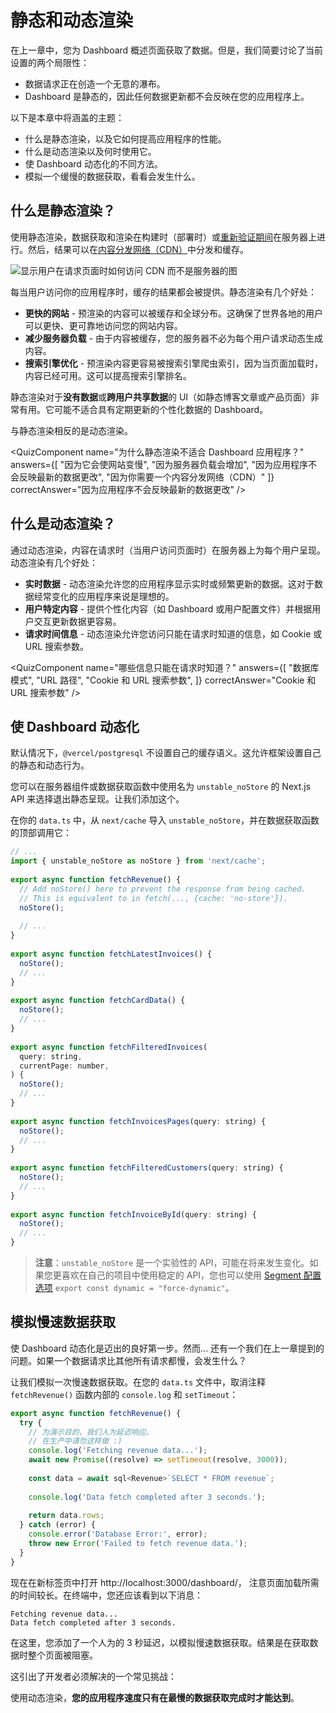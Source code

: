 
# 静态和动态渲染

在上一章中，您为 Dashboard 概述页面获取了数据。但是，我们简要讨论了当前设置的两个局限性：

* 数据请求正在创造一个无意的瀑布。
* Dashboard 是静态的，因此任何数据更新都不会反映在您的应用程序上。

以下是本章中将涵盖的主题：

* 什么是静态渲染，以及它如何提高应用程序的性能。
* 什么是动态渲染以及何时使用它。
* 使 Dashboard 动态化的不同方法。
* 模拟一个缓慢的数据获取，看看会发生什么。

## 什么是静态渲染？

使用静态渲染，数据获取和渲染在构建时（部署时）或[重新验证期间](https://nextjs.org/docs/app/building-your-application/data-fetching/fetching-caching-and-revalidating#revalidating-data)在服务器上进行。然后，结果可以在[内容分发网络（CDN）](https://nextjs.org/docs/app/building-your-application/rendering/server-components#static-rendering-default)中分发和缓存。

![显示用户在请求页面时如何访问 CDN 而不是服务器的图](/chapter8-static-site-generation.avif)

每当用户访问你的应用程序时，缓存的结果都会被提供。静态渲染有几个好处：

* **更快的网站** - 预渲染的内容可以被缓存和全球分布。这确保了世界各地的用户可以更快、更可靠地访问您的网站内容。
* **减少服务器负载** - 由于内容被缓存，您的服务器不必为每个用户请求动态生成内容。
* **搜索引擎优化** - 预渲染内容更容易被搜索引擎爬虫索引，因为当页面加载时，内容已经可用。这可以提高搜索引擎排名。

静态渲染对于**没有数据**或**跨用户共享数据**的 UI（如静态博客文章或产品页面）非常有用。它可能不适合具有定期更新的个性化数据的 Dashboard。

与静态渲染相反的是动态渲染。

<QuizComponent
  name="为什么静态渲染不适合 Dashboard 应用程序？"
  answers={[
    "因为它会使网站变慢",
    "因为服务器负载会增加",
    "因为应用程序不会反映最新的数据更改",
    "因为你需要一个内容分发网络（CDN）"
    ]}
  correctAnswer="因为应用程序不会反映最新的数据更改"
/>

## 什么是动态渲染？

通过动态渲染，内容在请求时（当用户访问页面时）在服务器上为每个用户呈现。动态渲染有几个好处：

* **实时数据** - 动态渲染允许您的应用程序显示实时或频繁更新的数据。这对于数据经常变化的应用程序来说是理想的。
* **用户特定内容** - 提供个性化内容（如 Dashboard 或用户配置文件）并根据用户交互更新数据更容易。
* **请求时间信息** - 动态渲染允许您访问只能在请求时知道的信息，如 Cookie 或 URL 搜索参数。

<QuizComponent
  name="哪些信息只能在请求时知道？"
  answers={[
    "数据库模式",
    "URL 路径",
    "Cookie 和 URL 搜索参数",
    ]}
  correctAnswer="Cookie 和 URL 搜索参数"
/>

## 使 Dashboard 动态化

默认情况下，`@vercel/postgresql` 不设置自己的缓存语义。这允许框架设置自己的静态和动态行为。

您可以在服务器组件或数据获取函数中使用名为 `unstable_noStore` 的 Next.js API 来选择退出静态呈现。让我们添加这个。

在你的 `data.ts` 中，从 `next/cache` 导入 `unstable_noStore`，并在数据获取函数的顶部调用它：

```js showLineNumbers filename="/app/lib/data.ts" {2,7,13,18,26,31,36,41} copy
// ...
import { unstable_noStore as noStore } from 'next/cache';
 
export async function fetchRevenue() {
  // Add noStore() here to prevent the response from being cached.
  // This is equivalent to in fetch(..., {cache: 'no-store'}).
  noStore();
 
  // ...
}
 
export async function fetchLatestInvoices() {
  noStore();
  // ...
}
 
export async function fetchCardData() {
  noStore();
  // ...
}
 
export async function fetchFilteredInvoices(
  query: string,
  currentPage: number,
) {
  noStore();
  // ...
}
 
export async function fetchInvoicesPages(query: string) {
  noStore();
  // ...
}
 
export async function fetchFilteredCustomers(query: string) {
  noStore();
  // ...
}
 
export async function fetchInvoiceById(query: string) {
  noStore();
  // ...
}
```

> **注意**：`unstable_noStore` 是一个实验性的 API，可能在将来发生变化。如果您更喜欢在自己的项目中使用稳定的 API，您也可以使用 [Segment 配置选项](https://nextjs.org/docs/app/api-reference/file-conventions/route-segment-config) `export const dynamic = "force-dynamic"`。

## 模拟慢速数据获取

使 Dashboard 动态化是迈出的良好第一步。然而... 还有一个我们在上一章提到的问题。如果一个数据请求比其他所有请求都慢，会发生什么？

让我们模拟一次慢速数据获取。在您的 `data.ts` 文件中，取消注释 `fetchRevenue()` 函数内部的 `console.log` 和 `setTimeout`：

```ts showLineNumbers filename="/app/lib/data.ts" {5-6,10} copy
export async function fetchRevenue() {
  try {
    // 为演示目的，我们人为延迟响应。
    // 在生产中请勿这样做 :)
    console.log('Fetching revenue data...');
    await new Promise((resolve) => setTimeout(resolve, 3000));
 
    const data = await sql<Revenue>`SELECT * FROM revenue`;
 
    console.log('Data fetch completed after 3 seconds.');
 
    return data.rows;
  } catch (error) {
    console.error('Database Error:', error);
    throw new Error('Failed to fetch revenue data.');
  }
}
```

现在在新标签页中打开 http://localhost:3000/dashboard/， 注意页面加载所需的时间较长。在终端中，您还应该看到以下消息：

```
Fetching revenue data...
Data fetch completed after 3 seconds.
```

在这里，您添加了一个人为的 3 秒延迟，以模拟慢速数据获取。结果是在获取数据时整个页面被阻塞。

这引出了开发者必须解决的一个常见挑战：

使用动态渲染，**您的应用程序速度只有在最慢的数据获取完成时才能达到**。